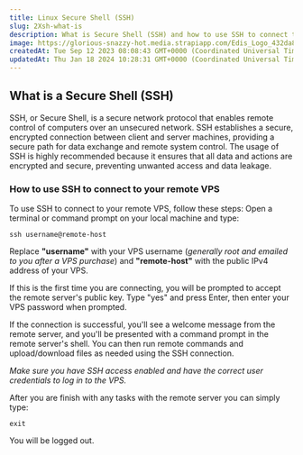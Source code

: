 ```yaml
---
title: Linux Secure Shell (SSH)
slug: 2Xsh-what-is
description: What is Secure Shell (SSH) and how to use SSH to connect to your remote VPS
image: https://glorious-snazzy-hot.media.strapiapp.com/Edis_Logo_432da83b15.jpg
createdAt: Tue Sep 12 2023 08:08:43 GMT+0000 (Coordinated Universal Time)
updatedAt: Thu Jan 18 2024 10:28:31 GMT+0000 (Coordinated Universal Time)
---
```



## What is a Secure Shell (SSH)

SSH, or Secure Shell, is a secure network protocol that enables remote control of computers over an unsecured network. SSH establishes a secure, encrypted connection between client and server machines, providing a secure path for data exchange and remote system control. The usage of SSH is highly recommended because it ensures that all data and actions are encrypted and secure, preventing unwanted access and data leakage.

### How to use SSH to connect to your remote VPS

To use SSH to connect to your remote VPS, follow these steps: Open a terminal or command prompt on your local machine and type:

```shell
ssh username@remote-host
```

Replace **"username"** with your VPS username (_generally root and emailed to you after a VPS purchase_) and **"remote-host"** with the public IPv4 address of your VPS.&#x20;

If this is the first time you are connecting, you will be prompted to accept the remote server's public key. Type "yes" and press Enter, then enter your VPS password when prompted.

If the connection is successful, you'll see a welcome message from the remote server, and you'll be presented with a command prompt in the remote server's shell. You can then run remote commands and upload/download files as needed using the SSH connection.

_Make sure you have SSH access enabled and have the correct user credentials to log in to the VPS._

After you are finish with any tasks with the remote server you can simply type:

```shell
exit
```

You will be logged out.

<CtaButton
  label='Blog Post: Are SSH Connections Truly Secure?'
  link='https://www.edisglobal.com/blog/are-ssh-connections-secure'
/>
